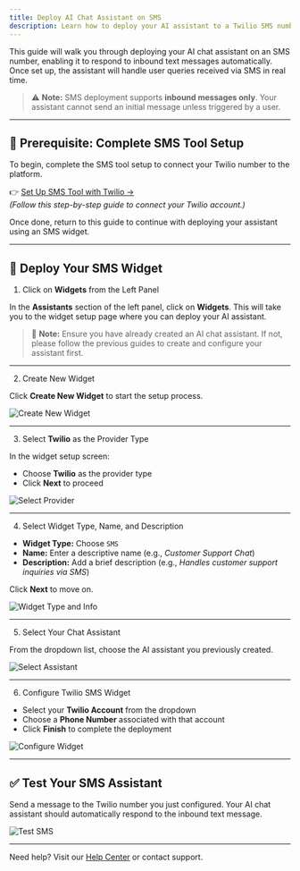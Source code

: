 ```yaml
---
title: Deploy AI Chat Assistant on SMS
description: Learn how to deploy your AI assistant to a Twilio SMS number and handle inbound text messages automatically.
---
```


This guide will walk you through deploying your AI chat assistant on an SMS number, enabling it to respond to inbound text messages automatically. Once set up, the assistant will handle user queries received via SMS in real time.

> ⚠ **Note:** SMS deployment supports **inbound messages only**. Your assistant cannot send an initial message unless triggered by a user.

---

## 🧩 Prerequisite: Complete SMS Tool Setup

To begin, complete the SMS tool setup to connect your Twilio number to the platform.

👉 [Set Up SMS Tool with Twilio →](#)  
*(Follow this step-by-step guide to connect your Twilio account.)*

Once done, return to this guide to continue with deploying your assistant using an SMS widget.

---

## 📲 Deploy Your SMS Widget

 1. Click on **Widgets** from the Left Panel

In the **Assistants** section of the left panel, click on **Widgets**. This will take you to the widget setup page where you can deploy your AI assistant.

> 🔔 **Note:** Ensure you have already created an AI chat assistant. If not, please follow the previous guides to create and configure your assistant first.

---

 2. Create New Widget

Click **Create New Widget** to start the setup process.

![Create New Widget](images/sms/2.png)

---

 3. Select **Twilio** as the Provider Type

In the widget setup screen:

- Choose **Twilio** as the provider type  
- Click **Next** to proceed

![Select Provider](images/sms/3.png)

---

 4. Select Widget Type, Name, and Description

- **Widget Type:** Choose `SMS`  
- **Name:** Enter a descriptive name (e.g., *Customer Support Chat*)  
- **Description:** Add a brief description (e.g., *Handles customer support inquiries via SMS*)

Click **Next** to move on.

![Widget Type and Info](images/sms/4.png)

---

 5. Select Your Chat Assistant

From the dropdown list, choose the AI assistant you previously created.

![Select Assistant](images/sms/5.png)

---

 6. Configure Twilio SMS Widget

- Select your **Twilio Account** from the dropdown  
- Choose a **Phone Number** associated with that account  
- Click **Finish** to complete the deployment

![Configure Widget](images/sms/6.png)

---

## ✅ Test Your SMS Assistant

Send a message to the Twilio number you just configured. Your AI chat assistant should automatically respond to the inbound text message.

![Test SMS](images/sms/7.png)

---

Need help? Visit our [Help Center](#) or contact support.

